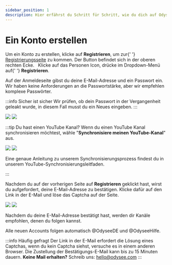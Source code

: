 ---
sidebar_position: 1
description: Hier erfährst du Schritt für Schritt, wie du dich auf Odysee anmelden kannst. 
---


# Ein Konto erstellen

<Tabs>
  <TabItem value="web" label="Web" default>
    Um ein Konto zu erstellen, klicke auf <b>Registrieren</b>, um zur{' '}
    <a href="https://odysee.com/$/signup">Registrierungsseite</a> zu kommen. Der
    Button befindet sich in der oberen rechten Ecke.
    <Image img="/img/de/front_page_logged_out_arrow_register_desktop_dark.png" class="dark-image" />
    <Image img="/img/de/front_page_logged_out_arrow_register_desktop_light.png" class="light-image" />
  </TabItem>
  <TabItem value="mobile" label="Mobile">
    Klicke auf das Personen Icon, drücke im Dropdown-Menü auf{' '}
    <b>Registrieren</b>.
    <Image img="/img/de/front_page_logged_out_arrow_register_mobile_dark.png" class="dark-image" />
    <Image img="/img/de/front_page_logged_out_arrow_register_mobile_light.png" class="light-image" />

  </TabItem>
</Tabs>

Auf der Anmeldeseite gibst du deine E-Mail-Adresse und ein Passwort ein. Wir haben keine Anforderungen an die Passwortstärke, aber wir empfehlen komplexe Passwörter.

:::info Sicher ist sicher
Wir prüfen, ob dein Passwort in der Vergangenheit geleakt wurde, in diesem Fall musst du ein Neues eingeben.
:::

![](/img/de/register_screen_dark.png#dark)
![](/img/de/register_screen_light.png#light)

:::tip Du hast einen YouTube Kanal?
Wenn du einen YouTube Kanal synchronisieren möchtest, wähle "**Synchronisiere meinen YouTube-Kanal**" aus.


![](/img/de/register_screen_arrow_sync_dark.png#dark)
![](/img/de/register_screen_arrow_sync_light.png#light)

Eine genaue Anleitung zu unserem Synchronisierungsprozess findest du in unserem YouTube-Synchronisierungsleitfaden.

:::

Nachdem du auf der vorherigen Seite auf **Registrieren** geklickt hast, wirst du aufgefordert, deine E-Mail-Adresse zu bestätigen. Klicke dafür auf den Link in der E-Mail und löse das Captcha auf der Seite.

![](/img/de/confirm_account_screen_dark.png#dark)
![](/img/de/confirm_account_screen_light.png#light)

Nachdem du deine E-Mail-Adresse bestätigt hast, werden dir Kanäle empfohlen, denen du folgen kannst.

Alle neuen Accounts folgen automatisch @OdyseeDE und @OdyseeHilfe.

:::info Häufig gefragt
Der Link in der E-Mail erfordert die Lösung eines Captchas, wenn du kein Captcha siehst, versuche es in einem anderen Browser. Die Zustellung der Bestätigungs-E-Mail kann bis zu 15 Minuten dauern.
**Keine Mail erhalten?** Schreib uns: hello@odysee.com
:::
